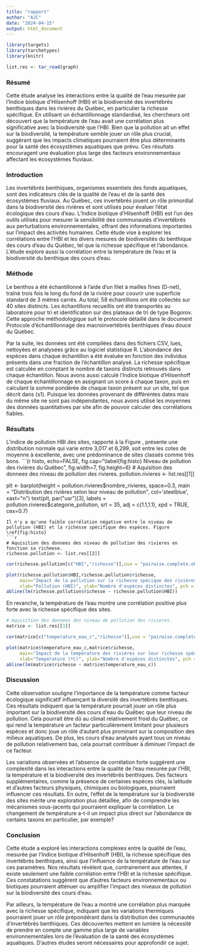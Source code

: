 ```yaml
---
title: "rapport"
author: "AJC"
date: "2024-04-15"
output: html_document
---
```



```r
library(targets)
library(tarchetypes)
library(knitr)
```

```r
list.res <- tar_read(graph)
```

### Résumé
Cette étude analyse les interactions entre la qualité de l'eau mesurée par l'Indice biotique d’Hilsenhoff (HBI) et la biodiversité des invertébrés benthiques dans les rivières du Québec, en particulier la richesse spécifique. En utilisant un échantillonnage standardisé, les chercheurs ont découvert que la température de l'eau avait une corrélation plus significative avec la biodiversité que l'HBI. Bien que la pollution ait un effet sur la biodiversité, la température semble jouer un rôle plus crucial, suggérant que les impacts climatiques pourraient être plus déterminants pour la santé des écosystèmes aquatiques que prévu. Ces résultats encouragent une évaluation plus large des facteurs environnementaux affectant les écosystèmes fluviaux.


### Introduction

Les invertébrés benthiques, organismes essentiels des fonds aquatiques, sont des indicateurs clés de la qualité de l'eau et de la santé des écosystèmes fluviaux. Au Québec, ces invertébrés jouent un rôle primordial dans la biodiversité des rivières et sont utilisés pour évaluer l'état écologique des cours d'eau. L'Indice biotique d’Hilsenhoff (HBI) est l'un des outils utilisés pour mesurer la sensibilité des communautés d'invertébrés aux perturbations environnementales, offrant des informations importantes sur l'impact des activités humaines. Cette étude vise à explorer les corrélations entre l'HBI et les divers mesures de biodiversités du benthique des cours d'eau du Québec, tel que la richesse spécifique et l'abondance. L'étude explore aussi la corrélation entre la température de l'eau et la biodiversité du benthique des cours d'eau.

### Méthode

Le benthos a été échantillonné à l'aide d'un filet à mailles fines (D-net), traîné trois fois le long du fond de la rivière pour couvrir une superficie standard de 3 mètres carrés. Au total, 58 échantillons ont été collectés sur 40 sites distincts. Les échantillons recueillis ont été transportés au laboratoire pour tri et identification sur des plateaux de tri de type Bogorov. Cette approche méthodologique suit le protocole détaillé dans le document Protocole d’échantillonnage des macroinvertébrés benthiques d’eau douce du Québec.

Par la suite, les données ont été compilées dans des fichiers CSV, lues, nettoyées et analysées grâce au logiciel statistique R. L'abondance des espèces dans chaque échantillon a été évaluée en fonction des individus présents dans une fraction de l'échantillon analysé. La richesse spécifique est calculée en comptant le nombre de taxons distincts retrouvés dans chaque échantillon. Nous avons aussi calculé l'Indice biotique d’Hilsenhoff de chaque échantillonnage en assignant un score à chaque taxon, puis en calculant la somme pondérée de chaque taxon présent sur un site, tel que décrit dans (s1). Puisque les données provenant de différentes dates mais du même site ne sont pas indépendantes, nous avons utilisé les moyennes des données quantitatives par site afin de pouvoir calculer des corrélations fiables. 

### Résultats

L'indice de pollution HBI des sites, rapporté à la Figure \ref{fig:histo}, présente une distribution normale qui varie entre 3,017 et 6,299, soit entre les cotes de moyenne à excellente, avec une prédominance de sites classés comme très bons. 
```{r histo, echo=FALSE, fig.cap="\\label{fig:histo} Niveau de pollution des rivières du Québec", fig.width=7, fig.height=6}
# Aquisition des donnees des niveau de pollution des rivieres.
pollution.rivieres <- list.res[[1]]

plt <- barplot(height = pollution.rivieres$nombre_rivieres, space=0.3,
               main = "Distribution des rivières selon leur niveau de pollution",
               col='steelblue', xaxt="n")
text(plt, par("usr")[3], labels = pollution.rivieres$categorie_pollution, srt = 35, adj = c(1.1,1.1), xpd = TRUE, cex=0.7)
```
Il n'y a qu'une faible corrélation négative entre le niveau de pollution (HBI) et la richesse spécifique des espèces. Figure \ref{fig:histo}
```r
# Aquisition des donnees des niveau de pollution des rivieres en fonction sa richeese.
richesse.pollution <- list.res[[2]]
```

```r
cor(richesse.pollution[c("HBI","richesse")],use = "pairwise.complete.obs")[1,2]
```

```r
plot(richesse.pollution$HBI,richesse.pollution$richesse,
     main="Impact de la pollution sur la richesse spécique des rivières",
     xlab="Pollution (HBI)", ylab="Nombre d'espèces distinctes", pch = 19, col='steelblue')
abline(lm(richesse.pollution$richesse ~ richesse.pollution$HBI))
```

En revanche, la température de l'eau montre une corrélation positive plus forte avec la richesse spécifique des sites. 
```r
# Aquisition des donnees des niveau de pollution des rivieres.
matrice <- list.res[[3]]
```

```r
cor(matrice[c("temperature_eau_c","richesse")],use = "pairwise.complete.obs")[1,2]
```

```r
plot(matrice$temperature_eau_c,matrice$richesse,
     main="Impact de la température des rivières sur leur richesse spécique",
     xlab="Température (ºC)", ylab="Nombre d'espèces distinctes", pch = 19, col='steelblue')
abline(lm(matrice$richesse ~ matrice$temperature_eau_c))
```

### Discussion

Cette observation souligne l'importance de la température comme facteur écologique significatif influençant la diversité des invertébrés benthiques. Ces résultats indiquent que la température pourrait jouer un rôle plus important sur la biodiversité des cours d'eau du Québec que leur niveau de pollution. Cela pourrait être dû au climat relativement froid du Québec, ce qui rend la température un facteur particulièrement limitant pour plusieurs espèces et donc joue un rôle d'autant plus prominant sur la composition des milieux aquatiques. De plus, les cours d'eau analysés ayant tous un niveau de pollution relativement bas, cela pourrait contribuer à diminuer l'impact de ce facteur.

Les variations observées et l'absence de corrélation forte suggèrent une complexité dans les interactions entre la qualité de l'eau mesurée par l'HBI, la température et la biodiversité des invertébrés benthiques. Des facteurs supplémentaires, comme la présence de certaines espèces clés, la latitude et d'autres facteurs physiques, chimiques ou biologiques, pourraient influencer ces résultats. En outre, l'effet de la température sur la biodiversité des sites mérite une exploration plus détaillée, afin de comprendre les mécanismes sous-jacents qui pourraient expliquer la corrélation. Le changement de température a-t-il un impact plus direct sur l'abondance de certains taxons en particulier, par exemple?

### Conclusion

Cette étude a exploré les interactions complexes entre la qualité de l'eau, mesurée par l'Indice biotique d’Hilsenhoff (HBI), la richesse spécifique des invertébrés benthiques, ainsi que l'influence de la température de l'eau sur ces paramètres. Nos résultats révèlent que, contrairement aux attentes, il existe seulement une faible corrélation entre l'HBI et la richesse spécifique. Ces constatations suggèrent que d'autres facteurs environnementaux ou biotiques pourraient atténuer ou amplifier l'impact des niveaux de pollution sur la biodiversité des cours d'eau.

Par ailleurs, la température de l'eau a montré une corrélation plus marquée avec la richesse spécifique, indiquant que les variations thermiques pourraient jouer un rôle prépondérant dans la distribution des communautés d'invertébrés benthiques. Ces découvertes mettent en lumière la nécessité de prendre en compte une gamme plus large de variables environnementales lors de l'évaluation de la santé des écosystèmes aquatiques. D'autres études seront nécessaires pour approfondir ce sujet.


